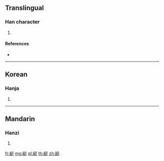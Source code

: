 {{character info/new}}
==Translingual==

===Han character===
{{Han char|rn=120|rad=糸|as=07|sn=13|four=22941|canj=VFNKG}}

# {{defn|Han|sort=糸07}}

====References====
* {{Han ref|kx=0925.160|dkj=27500|dj=1360.240|hdz=53393.070|uh=7D8E|ud=32142|bh=DF5E|bd=57182}}

----

==Korean==

===Hanja===
{{ko-hanja|hangeul=정|eumhun=|rv=jeong|mr=chŏng|y=ceng}}

# {{defn|lang=ko|sort=糸07}}

----

==Mandarin==

===Hanzi===
{{cmn-hanzi|pin=[[tīng]] ([[ting1]])|wg=t'ing<sup>1</sup>}}

# {{defn|lang=cmn|sort=糸07}}

[[fr:綎]]
[[mg:綎]]
[[pl:綎]]
[[th:綎]]
[[zh:綎]]